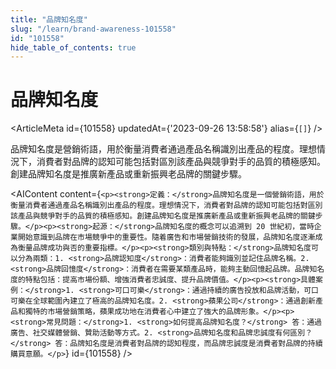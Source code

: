 ```yaml
---
title: "品牌知名度"
slug: "/learn/brand-awareness-101558"
id: "101558"
hide_table_of_contents: true
---
```



# 品牌知名度

<ArticleMeta id={101558} updatedAt={'2023-09-26 13:58:58'} alias={`[]`} />
<div className='border-solid border-b border-t-0 my-4 border-[var(--ifm-color-gray-300)]' />

品牌知名度是營銷術語，用於衡量消費者通過產品名稱識別出產品的程度。理想情況下，消費者對品牌的認知可能包括對區別該產品與競爭對手的品質的積極感知。創建品牌知名度是推廣新產品或重新振興老品牌的關鍵步驟。

<AIContent content={`<p><strong>定義：</strong>品牌知名度是一個營銷術語，用於衡量消費者通過產品名稱識別出產品的程度。理想情況下，消費者對品牌的認知可能包括對區別該產品與競爭對手的品質的積極感知。創建品牌知名度是推廣新產品或重新振興老品牌的關鍵步驟。</p><p><strong>起源：</strong>品牌知名度的概念可以追溯到 20 世紀初，當時企業開始意識到品牌在市場競爭中的重要性。隨着廣告和市場營銷技術的發展，品牌知名度逐漸成為衡量品牌成功與否的重要指標。</p><p><strong>類別與特點：</strong>品牌知名度可以分為兩類：1. <strong>品牌認知度</strong>：消費者能夠識別並記住品牌名稱。2. <strong>品牌回憶度</strong>：消費者在需要某類產品時，能夠主動回憶起品牌。品牌知名度的特點包括：提高市場份額、增強消費者忠誠度、提升品牌價值。</p><p><strong>具體案例：</strong>1. <strong>可口可樂</strong>：通過持續的廣告投放和品牌活動，可口可樂在全球範圍內建立了極高的品牌知名度。2. <strong>蘋果公司</strong>：通過創新產品和獨特的市場營銷策略，蘋果成功地在消費者心中建立了強大的品牌形象。</p><p><strong>常見問題：</strong>1. <strong>如何提高品牌知名度？</strong> 答：通過廣告、社交媒體營銷、贊助活動等方式。2. <strong>品牌知名度和品牌忠誠度有何區別？</strong> 答：品牌知名度是消費者對品牌的認知程度，而品牌忠誠度是消費者對品牌的持續購買意願。</p>`} id={101558} />
